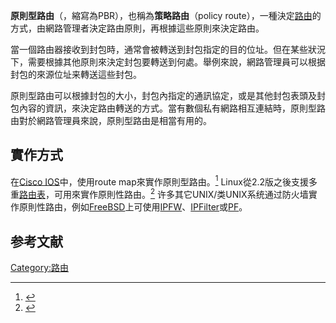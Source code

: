{{noteTA
|G1=IT
}}
'''原則型路由'''（{{lang-en|Policy-based routing}}，縮寫為PBR），也稱為'''策略路由'''（policy route），一種決定[[路由|路由]]的方式，由網路管理者決定路由原則，再根據這些原則來決定路由。

當一個路由器接收到封包時，通常會被轉送到封包指定的目的位址。但在某些狀況下，需要根據其他原則來決定封包要轉送到何處。舉例來說，網路管理員可以根据封包的來源位址来轉送這些封包。

原則型路由可以根據封包的大小，封包內指定的通訊協定，或是其他封包表頭及封包內容的資訊，來決定路由轉送的方式。當有數個私有網路相互連結時，原則型路由對於網路管理員來說，原則型路由是相當有用的。

==實作方式==
在[[思科IOS|Cisco IOS]]中，使用route map來實作原則型路由。<ref>{{Cite web |url=http://www.cisco.com/en/US/docs/ios/12_0/qos/configuration/guide/qcpolicy.html |title=Cisco IOS Release 12.0 Quality of Service Solutions Configuration Guide |accessdate=2019-08-13 |archive-date=2008-05-13 |archive-url=https://web.archive.org/web/20080513112457/http://www.cisco.com/en/US/docs/ios/12_0/qos/configuration/guide/qcpolicy.html |dead-url=no }}</ref>
Linux從2.2版之後支援多重[[路由表|路由表]]，可用來實作原則性路由。<ref>{{Cite web |url=http://www.tldp.org/HOWTO/Adv-Routing-HOWTO/index.html |title=Linux Advanced Routing & Traffic Control HOWTO |access-date=2019-08-13 |archive-date=2021-02-24 |archive-url=https://web.archive.org/web/20210224165451/https://tldp.org/HOWTO/Adv-Routing-HOWTO/index.html |dead-url=no }}</ref>
许多其它UNIX/类UNIX系统通过防火墙實作原則性路由，例如[[FreeBSD|FreeBSD]]上可使用[[ipfirewall|IPFW]]、[[IPFilter|IPFilter]]或[[PF_(防火墙)|PF]]。

==参考文献==
{{reflist}}

[[Category:路由|Category:路由]]